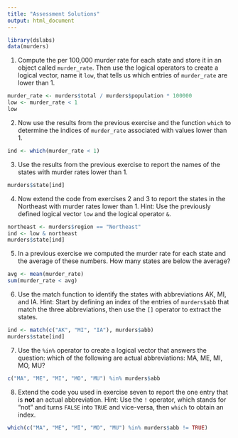 ```yaml
---
title: "Assessment Solutions"
output: html_document
---
```


```r
library(dslabs)
data(murders)
```

1. Compute the per 100,000 murder rate for each state and store it in an object called `murder_rate`. Then use the logical operators to create a logical vector, name it `low`, that tells us which entries of `murder_rate` are lower than 1.

```r
murder_rate <- murders$total / murders$population * 100000 
low <- murder_rate < 1
low
```

2. Now use the results from the previous exercise and the function `which` to determine the indices of `murder_rate` associated with values lower than 1.

```r
ind <- which(murder_rate < 1)
```


3. Use the results from the previous exercise to report the names of the states with murder rates lower than 1.

```r
murders$state[ind]
```


4. Now extend the code from exercises 2 and 3 to report the states in the Northeast with murder rates lower than 1. Hint: Use the previously defined logical vector `low` and the logical operator `&`.

```r
northeast <- murders$region == "Northeast"
ind <- low & northeast
murders$state[ind]
```

5. In a previous exercise we computed the murder rate for each state and the average of these numbers. How many states are below the average?

```r
avg <- mean(murder_rate)
sum(murder_rate < avg)
```


6. Use the match function to identify the states with abbreviations AK, MI, and IA. Hint: Start by defining an index of the entries of `murders$abb` that match the three abbreviations, then use the `[]` operator to extract the states.

```r
ind <- match(c("AK", "MI", "IA"), murders$abb)
murders$state[ind]
```

7. Use the `%in%` operator to create a logical vector that answers the question: which of the following are actual abbreviations: MA, ME, MI, MO, MU?

```r
c("MA", "ME", "MI", "MO", "MU") %in% murders$abb
```


 8. Extend the code you used in exercise seven to report the one entry that is **not** an actual abbreviation. Hint: Use the `!` operator, which stands for "not" and turns `FALSE` into `TRUE` and vice-versa, then `which` to obtain an index.

```r
which(c("MA", "ME", "MI", "MO", "MU") %in% murders$abb != TRUE)
```

